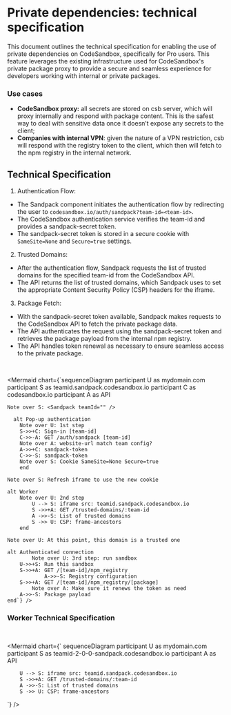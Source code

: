 
# Private dependencies: technical specification

This document outlines the technical specification for enabling the use of private dependencies on CodeSandbox, specifically for Pro users. This feature leverages the existing infrastructure used for CodeSandbox's private package proxy to provide a secure and seamless experience for developers working with internal or private packages.

### Use cases

- **CodeSandbox proxy:** all secrets are stored on csb server, which will proxy internally and respond with package content. This is the safest way to deal with sensitive data once it doesn’t expose any secrets to the client;
- **Companies with internal VPN**: given the nature of a VPN restriction, csb will respond with the registry token to the client, which then will fetch to the npm registry in the internal network.

## Technical Specification

1. Authentication Flow:
- The Sandpack component initiates the authentication flow by redirecting the user to `codesandbox.io/auth/sandpack?team-id=<team-id>`.
- The CodeSandbox authentication service verifies the team-id and provides a sandpack-secret token.
- The sandpack-secret token is stored in a secure cookie with `SameSite=None` and `Secure=true` settings.

2. Trusted Domains:
- After the authentication flow, Sandpack requests the list of trusted domains for the specified team-id from the CodeSandbox API.
- The API returns the list of trusted domains, which Sandpack uses to set the appropriate Content Security Policy (CSP) headers for the iframe.


3. Package Fetch:
- With the sandpack-secret token available, Sandpack makes requests to the CodeSandbox API to fetch the private package data.
- The API authenticates the request using the sandpack-secret token and retrieves the package payload from the internal npm registry.
- The API handles token renewal as necessary to ensure seamless access to the private package.

<br />

<Mermaid chart={`sequenceDiagram
		participant U as mydomain.com
    participant S as teamid.sandpack.codesandbox.io
    participant C as codesandbox.io
    participant A as API

    Note over S: <Sandpack teamId="" />

	  alt Pop-up authentication
	    Note over U: 1st step
	    S->>+C: Sign-in [team-id]
	    C->>-A: GET /auth/sandpack [team-id]
	    Note over A: website-url match team config?
	    A->>+C: sandpack-token
	    C->>-S: sandpack-token
	    Note over S: Cookie SameSite=None Secure=true
		end

    Note over S: Refresh iframe to use the new cookie

    alt Worker
	    Note over U: 2nd step
			U --> S: iframe src: teamid.sandpack.codesandbox.io
			S ->>+A: GET /trusted-domains/:team-id
			A ->>-S: List of trusted domains 
			S ->> U: CSP: frame-ancestors
		end

    Note over U: At this point, this domain is a trusted one

    alt Authenticated connection 
		    Note over U: 3rd step: run sandbox
        U->>+S: Run this sandbox
        S->>+A: GET /[team-id]/npm_registry
				A->>-S: Registry configuration
        S->>+A: GET /[team-id]/npm_registry/[package]
		    Note over A: Make sure it renews the token as need
        A->>-S: Package payload
    end`} />

### Worker Technical Specification

<br />

<Mermaid chart={`
sequenceDiagram
		participant U as mydomain.com
    participant S as teamid-2-0-0-sandpack.codesandbox.io
    participant A as API

		U --> S: iframe src: teamid.sandpack.codesandbox.io
		S ->>+A: GET /trusted-domains/:team-id
		A ->>-S: List of trusted domains 
		S ->> U: CSP: frame-ancestors
`} />

